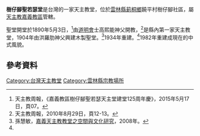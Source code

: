 {{Coord|23.7793465|120.5188889|display=title}}

'''樹仔腳聖若瑟堂'''是台灣的一家天主教堂，位於[[雲林縣|雲林縣]][[莿桐鄉|莿桐鄉]]饒平村樹仔腳社區，屬[[天主教嘉義教區|天主教嘉義教區]]管轄。

聖堂開堂於1890年5月3日，<ref>天主教周報，《嘉義教區樹仔腳聖若瑟天主堂建堂125周年慶》，2015年5月17日，頁07。</ref>由[[道明會|道明會]]士高熙能神父開教，<ref>天主教周報，2010年8月29日，頁12-13。</ref>是縣內第一家天主教堂，1904年由洪羅肋神父興建木製聖堂。<ref name="paper">孫慧敏，[http://nhuir.nhu.edu.tw/retrieve/24383/097NHU05356008-001.pdf 嘉義天主教教堂之空間與文化研究]，2008年。</ref>1934年重建。<ref name="paper"></ref>1982年重建成現在的中式風貌。
==參考資料==
{{reflist}}

[[Category:台灣天主教堂|Category:台灣天主教堂]]
[[Category:雲林縣宗教場所|Category:雲林縣宗教場所]]
